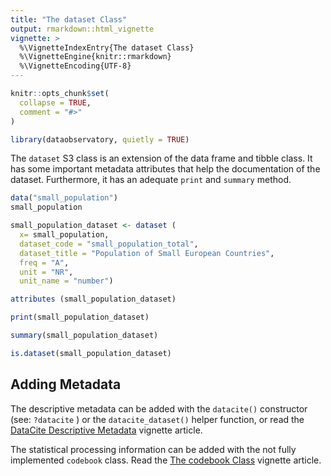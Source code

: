 ```yaml
---
title: "The dataset Class"
output: rmarkdown::html_vignette
vignette: >
  %\VignetteIndexEntry{The dataset Class}
  %\VignetteEngine{knitr::rmarkdown}
  %\VignetteEncoding{UTF-8}
---
```


```r
knitr::opts_chunk$set(
  collapse = TRUE,
  comment = "#>"
)
```

```r
library(dataobservatory, quietly = TRUE)
```

The `dataset` S3 class is an extension of the data frame and tibble class.  It has some important metadata attributes that help the documentation of the dataset. Furthermore, it has an adequate `print` and `summary` method.

```r
data("small_population")
small_population
```


```r
small_population_dataset <- dataset (
  x= small_population,
  dataset_code = "small_population_total",
  dataset_title = "Population of Small European Countries",
  freq = "A",
  unit = "NR",
  unit_name = "number")

attributes (small_population_dataset)
```
```r
print(small_population_dataset)
```
```r
summary(small_population_dataset)
```
```r
is.dataset(small_population_dataset)
```
## Adding Metadata

The descriptive metadata can be added with the `datacite()` constructor (see: `?datacite` ) or the `datacite_dataset()` helper function, or read the [DataCite Descriptive Metadata](http://r.dataobservatory.eu/articles/datacite.html) vignette article.

The statistical processing information can be added with the not fully implemented `codebook` class. Read the [The codebook Class](http://r.dataobservatory.eu/articles/codebook.html) vignette article.

